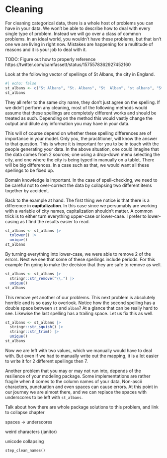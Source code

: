 # Cleaning

For cleaning categorical data, there is a whole host of problems you can have in your data. We won't be able to describe how to deal with every single type of problem. Instead we will go over a class of common problems. In an ideal world, you wouldn't have these problems, but that isn't one we are living in right now. Mistakes are happening for a multitude of reasons and it is your job to deal with it.

TODO: Figure out how to properly reference https://twitter.com/camfassett/status/1575578362927452160

Look at the following vector of spellings of St Albans, the city in England.

```r
#| echo: false
st_albans <- c("St Albans", "St. Albans", "St  Alban", "st albans", "St. Alban", "St Albans ", "st Albans")
st_albans
```

They all refer to the same city name, they don't just agree on the spelling. If we didn't perform any cleaning, most of the following methods would assume that these spellings are completely different works and should be treated as such. Depending on the method this would vastly change the output and dilute any information you may have in your data. 

This will of course depend on whether these spelling differences are of importance in your model. Only you, the practitioner, will know the answer to that question. This is where it is important for you to be in touch with the people generating your data. In the above situation, one could imagine that the data comes from 2 sources; one using a drop-down menu selecting the city, and one where the city is being typed in manually on a tablet. There will be big differences. In a case such as that, we would want all these spellings to be fixed up.

Domain knowledge is important. In the case of spell-checking, we need to be careful not to over-correct the data by collapsing two different items together by accident.

Back to the example at hand. The first thing we notice is that there is a difference in **capitalization**. In this case since we persumably are working with a variable of city names, capitalization shouldn't matter. A common trick is to either turn everything upper-case or lower-case. I prefer to lower-casing as I find the results easier to read.

```r
st_albans <- st_albans |>
  tolower() |>
  unique()
st_albans
```

By turning everything into lower-case, we were able to remove 2 of the errors. Next we see that some of these spellings include periods. For this example I'm going to make the decision that they are safe to remove as well.

```r
st_albans <- st_albans |>
  stringr::str_remove("\\.") |>
  unique()
st_albans 
```

This remove yet another of our problems. This next problem is absolutely horrible and is so easy to overlook. Notice how the second spelling has a double space between `st` and `alban`? At a glance that can be really hard to see. Likewise the last spelling has a trailing space. Let us fix this as well.

```r
st_albans <- st_albans |>
  stringr::str_squish() |>
  stringr::str_trim() |>
  unique()
st_albans 
```

Now we are left with two values, which we manually would have to deal with. But even if we had to manually write out the mapping, it is a lot easier to write it for 2 different spellings then 7.

Another problem that you may or may not run into, depends of the resilience of your modeling package. Some implementations are rather fragile when it comes to the column names of your data, Non-ascii characters, punctuation and even spaces can cause errors. At this point in our journey we are almost there, and we can replace the spaces with underscores to be left with `st_albans`.

Talk about how there are whole package solutions to this problem, and link to collapse chapter

spaces -> underscores

weird characters (janitor)

unicode collapsing


`step_clean_names()`

